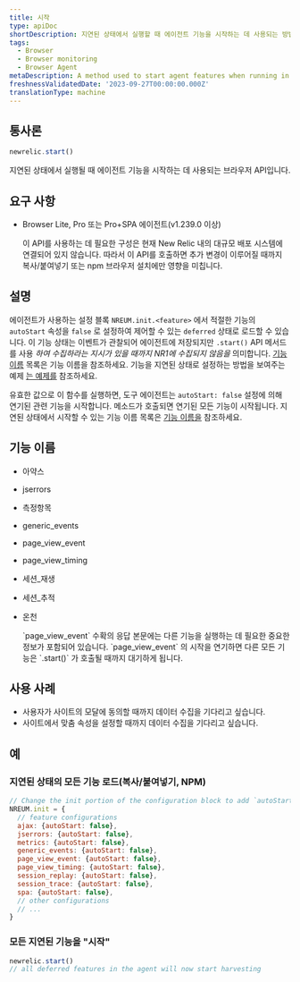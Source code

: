 ```yaml
---
title: 시작
type: apiDoc
shortDescription: 지연된 상태에서 실행할 때 에이전트 기능을 시작하는 데 사용되는 방법
tags:
  - Browser
  - Browser monitoring
  - Browser Agent
metaDescription: A method used to start agent features when running in a deferred state
freshnessValidatedDate: '2023-09-27T00:00:00.000Z'
translationType: machine
---
```


## 통사론

```js
newrelic.start()
```

지연된 상태에서 실행될 때 에이전트 기능을 시작하는 데 사용되는 브라우저 API입니다.

## 요구 사항

* Browser Lite, Pro 또는 Pro+SPA 에이전트(v1.239.0 이상)

  <Callout variant="important">
    이 API를 사용하는 데 필요한 구성은 현재 New Relic 내의 대규모 배포 시스템에 연결되어 있지 않습니다. 따라서 이 API를 호출하면 추가 변경이 이루어질 때까지 복사/붙여넣기 또는 npm 브라우저 설치에만 영향을 미칩니다.
  </Callout>

## 설명

에이전트가 사용하는 설정 블록 `NREUM.init.<feature>` 에서 적절한 기능의 `autoStart` 속성을 `false` 로 설정하여 제어할 수 있는 `deferred` 상태로 로드할 수 있습니다. 이 기능 상태는 이벤트가 관찰되어 에이전트에 저장되지만 `.start()` API 메서드를 사용 _하여 수집하라는 지시가 있을 때까지 NR1에 수집되지 않음을_ 의미합니다. [기능 이름](#feature-names) 목록은 기능 이름을 참조하세요. 기능을 지연된 상태로 설정하는 방법을 보여주는 예제 [는 예제를](#examples) 참조하세요.

유효한 값으로 이 함수를 실행하면, 도구 에이전트는 `autoStart: false` 설정에 의해 연기된 관련 기능을 시작합니다. 메소드가 호출되면 연기된 모든 기능이 시작됩니다. 지연된 상태에서 시작할 수 있는 기능 이름 목록은 [기능 이름을](#feature-names) 참조하세요.

## 기능 이름

* 아약스

* jserrors

* 측정항목

* generic_events

* page_view_event

* page_view_timing

* 세션\_재생

* 세션\_추적

* 온천

  <Callout variant="important">
    `page_view_event` 수확의 응답 본문에는 다른 기능을 실행하는 데 필요한 중요한 정보가 포함되어 있습니다. `page_view_event` 의 시작을 연기하면 다른 모든 기능은 `.start()` 가 호출될 때까지 대기하게 됩니다.
  </Callout>

## 사용 사례

* 사용자가 사이트의 모달에 동의할 때까지 데이터 수집을 기다리고 싶습니다.
* 사이트에서 맞춤 속성을 설정할 때까지 데이터 수집을 기다리고 싶습니다.

## 예

### 지연된 상태의 모든 기능 로드(복사/붙여넣기, NPM)

```js
// Change the init portion of the configuration block to add `autoStart: false` to any features desired to load in a deferred state
NREUM.init = {
  // feature configurations
  ajax: {autoStart: false},
  jserrors: {autoStart: false},
  metrics: {autoStart: false},
  generic_events: {autoStart: false},
  page_view_event: {autoStart: false},
  page_view_timing: {autoStart: false},
  session_replay: {autoStart: false},
  session_trace: {autoStart: false},
  spa: {autoStart: false},
  // other configurations
  // ...
}
```

### 모든 지연된 기능을 "시작"

```js
newrelic.start()
// all deferred features in the agent will now start harvesting
```
